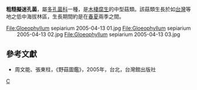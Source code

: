 {{Speciesbox 
| taxon =  Daedaleopsis confragosa
| authority =  (Bolt.:Fr.) Schroet.
| image = Daedaleopsis confragosa 01.JPG
}}

'''粗糙擬迷孔菌'''，屬[[多孔菌科|多孔菌科]]一種，是[[木棲腐生|木棲腐生]]的中型菇類。該菇類生長於如[[台灣|台灣]]等地之低中海拔林區，生長期間約是在[[春|春]][[夏|夏]]兩季之間。
<center>
<gallery>
File:Gloeophyllum sepiarium 2005-04-13 01.jpg
File:Gloeophyllum sepiarium 2005-04-13 02.jpg
File:Gloeophyllum sepiarium 2005-04-13 03.jpg
</gallery>
</center>

==參考文獻==
*周文能、張東柱，《野菇圖鑑》，2005年，台北，台灣館出版社
{{Taxonbar|from=Q2120850}}

[[Category:擬迷孔菌屬|C]]